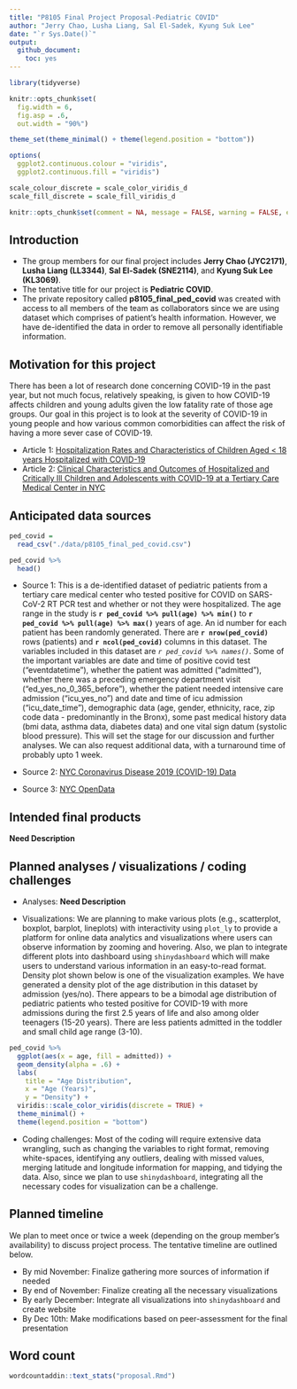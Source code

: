 ```yaml
---
title: "P8105 Final Project Proposal-Pediatric COVID"
author: "Jerry Chao, Lusha Liang, Sal El-Sadek, Kyung Suk Lee"
date: "`r Sys.Date()`"
output: 
  github_document:
    toc: yes
---
```


```r
library(tidyverse)

knitr::opts_chunk$set(
  fig.width = 6,
  fig.asp = .6,
  out.width = "90%")

theme_set(theme_minimal() + theme(legend.position = "bottom"))

options(
  ggplot2.continuous.colour = "viridis",
  ggplot2.continuous.fill = "viridis")

scale_colour_discrete = scale_color_viridis_d
scale_fill_discrete = scale_fill_viridis_d

knitr::opts_chunk$set(comment = NA, message = FALSE, warning = FALSE, echo = TRUE)
```

## Introduction

* The group members for our final project includes **Jerry Chao (JYC2171)**, **Lusha Liang (LL3344)**, **Sal El-Sadek (SNE2114)**, and **Kyung Suk Lee (KL3069)**.
* The tentative title for our project is **Pediatric COVID**.
* The private repository called **p8105_final_ped_covid** was created with access to all members of the team as collaborators since we are using dataset which comprises of patient's health information. However, we have de-identified the data in order to remove all personally identifiable information.

## Motivation for this project

There has been a lot of research done concerning COVID-19 in the past year, but not much focus, relatively speaking, is given to how COVID-19 affects children and young adults given the low fatality rate of those age groups. Our goal in this project is to look at the severity of COVID-19 in young people and how various common comorbidities can affect the risk of having a more sever case of COVID-19.

* Article 1: [Hospitalization Rates and Characteristics of Children Aged < 18 years Hospitalized with COVID-19](https://www.cdc.gov/mmwr/volumes/69/wr/mm6932e3.htm#)
* Article 2: [Clinical Characteristics and Outcomes of Hospitalized and Critically Ill Children and Adolescents with COVID-19 at a Tertiary Care Medical Center in NYC](https://www.ncbi.nlm.nih.gov/pmc/articles/PMC7212947/)

## Anticipated data sources

```r
ped_covid =
  read_csv("./data/p8105_final_ped_covid.csv")

ped_covid %>% 
  head()
```

* Source 1: This is a de-identified dataset of pediatric patients from a tertiary care medical center who tested positive for COVID on SARS-CoV-2 RT PCR test and whether or not they were hospitalized. The age range in the study is **`r ped_covid %>% pull(age) %>% min()`** to **`r ped_covid %>% pull(age) %>% max()`** years of age. An id number for each patient has been randomly generated. There are **`r nrow(ped_covid)`** rows (patients) and **`r ncol(ped_covid)`** columns in this dataset.  The variables included in this dataset are _`r ped_covid %>% names()`_. Some of the important variables are date and time of positive covid test ("eventdatetime"), whether the patient was admitted ("admitted"), whether there was a preceding emergency department visit ("ed_yes_no_0_365_before"), whether the patient needed intensive care admission ("icu_yes_no") and date and time of icu admission ("icu_date_time"), demographic data (age, gender, ethnicity, race, zip code data - predominantly in the Bronx), some past medical history data (bmi data, asthma data, diabetes data) and one vital sign datum (systolic blood pressure). This will set the stage for our discussion and further analyses. We can also request additional data, with a turnaround time of probably upto 1 week.

* Source 2: [NYC Coronavirus Disease 2019 (COVID-19) Data](https://github.com/nychealth/coronavirus-data)

* Source 3: [NYC OpenData](https://data.cityofnewyork.us/Health/COVID-19-Outcomes-by-Testing-Cohorts-Cases-Hospita/cwmx-mvra)


## Intended final products
**Need Description**

## Planned analyses / visualizations / coding challenges

* Analyses: **Need Description**

* Visualizations: We are planning to make various plots (e.g., scatterplot, boxplot, barplot, lineplots) with interactivity using `plot_ly` to provide a platform for online data analytics and visualizations where users can observe information by zooming and hovering. Also, we plan to integrate different plots into dashboard using `shinydashboard` which will make users to understand various information in an easy-to-read format. Density plot shown below is one of the visualization examples. We have generated a density plot of the age distribution in this dataset by admission (yes/no). There appears to be a bimodal age distribution of pediatric patients who tested positive for COVID-19 with more admissions during the first 2.5 years of life and also among older teenagers (15-20 years). There are less patients admitted in the toddler and small child age range (3-10).

```r
ped_covid %>% 
  ggplot(aes(x = age, fill = admitted)) +
  geom_density(alpha = .6) +
  labs(
    title = "Age Distribution",
    x = "Age (Years)",
    y = "Density") +
  viridis::scale_color_viridis(discrete = TRUE) +
  theme_minimal() +
  theme(legend.position = "bottom")
```

* Coding challenges: Most of the coding will require extensive data wrangling, such as changing the variables to right format, removing white-spaces, identifying any outliers, dealing with missed values, merging latitude and longitude information for mapping, and tidying the data. Also, since we plan to use `shinydashboard`, integrating all the necessary codes for visualization can be a challenge.

## Planned timeline

We plan to meet once or twice a week (depending on the group member's availability) to discuss project process. The tentative timeline are outlined below.

* By mid November: Finalize gathering more sources of information if needed
* By end of November: Finalize creating all the necessary visualizations
* By early December: Integrate all visualizations into `shinydashboard` and create website
* By Dec 10th: Make modifications based on peer-assessment for the final presentation 

## Word count

```r
wordcountaddin::text_stats("proposal.Rmd")
```

